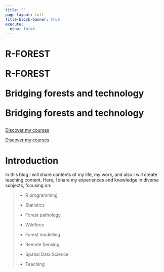```yaml
---
title: ""
page-layout: full
title-block-banner: true
execute: 
  echo: false
---
```


::: {.header .container}
::: header__text-box
<h1 class="heading-primary">

::: {.heading-primary--main .heading-primary--main--big .d-none .d-sm-block}
R-FOREST
:::

::: {.heading-primary--main .heading-primary--main--small .d-block .d-sm-none}
R-FOREST
:::

::: {.heading-primary--sub .heading-primary--sub--big .d-none .d-sm-block}
Bridging forests and technology
:::

::: {.heading-primary--sub .heading-primary--sub--small .d-block .d-sm-none}
Bridging forests and technology
:::

</h1>

<a href="courses.qmd" class="btn btn-primary btn-primary--big btn--animated d-none d-sm-block">Discover my courses</a>

<a href="courses.qmd" class="btn btn-primary btn-primary--small btn--animated d-block d-sm-none">Discover my courses</a>
:::
:::

# Introduction

In this blog I will share contents of my life, my work, and also I will create teaching content. Here, I share my experiences and knowledge in diverse subjects, focusing on:

> -   R programming
>
> -   Statistics
>
> -   Forest pathology
>
> -   Wildfires
>
> -   Forest modelling
>
> -   Remote Sensing
>
> -   Spatial Data Science
>
> -   Teaching
